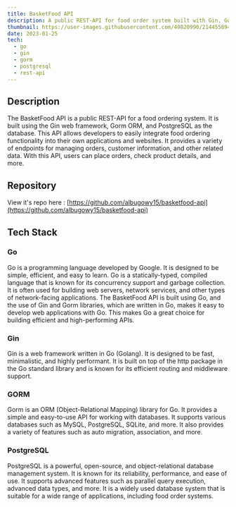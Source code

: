 ```yaml
---
title: BasketFood API
description: A public REST-API for food order system built with Gin, Gorm, and PostgreSQL
thumbnail: https://user-images.githubusercontent.com/49820990/214455894-72c8fabc-3e2f-4973-9849-762923c9799f.png
date: 2023-01-25
tech:
  - go
  - gin
  - gorm
  - postgresql
  - rest-api
---
```


## Description

The BasketFood API is a public REST-API for a food ordering system. It is built using the Gin web framework, Gorm ORM, and PostgreSQL as the database. This API allows developers to easily integrate food ordering functionality into their own applications and websites. It provides a variety of endpoints for managing orders, customer information, and other related data. With this API, users can place orders, check product details, and more.

## Repository

View it's repo here : [https://github.com/albugowy15/basketfood-api](https://github.com/albugowy15/basketfood-api)

## Tech Stack

### Go

Go is a programming language developed by Google. It is designed to be simple, efficient, and easy to learn. Go is a statically-typed, compiled language that is known for its concurrency support and garbage collection. It is often used for building web servers, network services, and other types of network-facing applications. The BasketFood API is built using Go, and the use of Gin and Gorm libraries, which are written in Go, makes it easy to develop web applications with Go. This makes Go a great choice for building efficient and high-performing APIs.

### Gin

Gin is a web framework written in Go (Golang). It is designed to be fast, minimalistic, and highly performant. It is built on top of the http package in the Go standard library and is known for its efficient routing and middleware support.

### GORM

Gorm is an ORM (Object-Relational Mapping) library for Go. It provides a simple and easy-to-use API for working with databases. It supports various databases such as MySQL, PostgreSQL, SQLite, and more. It also provides a variety of features such as auto migration, association, and more.

### PostgreSQL

PostgreSQL is a powerful, open-source, and object-relational database management system. It is known for its reliability, performance, and ease of use. It supports advanced features such as parallel query execution, advanced data types, and more. It is a widely used database system that is suitable for a wide range of applications, including food order systems.
